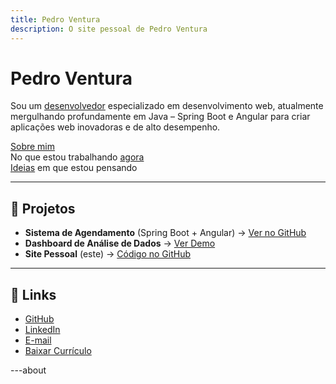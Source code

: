 ```yaml
---
title: Pedro Ventura
description: O site pessoal de Pedro Ventura
---
```


# Pedro Ventura

Sou um [desenvolvedor](https://github.com/ventu-ra) especializado em desenvolvimento web, atualmente mergulhando profundamente em Java – Spring Boot e Angular para criar aplicações web inovadoras e de alto desempenho.

[Sobre mim](#)  
No que estou trabalhando [agora](#)  
[Ideias](#) em que estou pensando

---

## 🚀 Projetos

- **Sistema de Agendamento** (Spring Boot + Angular) → [Ver no GitHub](https://github.com/ventu-ra)
- **Dashboard de Análise de Dados** → [Ver Demo](#)
- **Site Pessoal** (este) → [Código no GitHub](https://github.com/ventu-ra)

---

## 🔗 Links

- [GitHub](https://github.com/ventu-ra)  
- [LinkedIn](https://linkedin.com/in/ventu-ra)  
- [E-mail](mailto:#)  
- [Baixar Currículo](#)

---about

